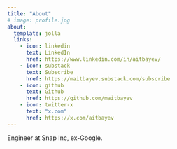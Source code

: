 ```yaml
---
title: "About"
# image: profile.jpg
about:
  template: jolla
  links:
    - icon: linkedin
      text: LinkedIn
      href: https://www.linkedin.com/in/aitbayev/
    - icon: substack
      text: Subscribe
      href: https://maitbayev.substack.com/subscribe
    - icon: github
      text: Github
      href: https://github.com/maitbayev
    - icon: twitter-x
      text: "x.com"
      href: https://x.com/aitbayev
---
```


Engineer at Snap Inc, ex-Google.
